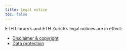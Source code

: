 ```yaml
---
title: Legal notice 
toc: false
--- 
```


ETH Library's and ETH Zurich's legal notices are in effect:  

- [Disclaimer & copyright](https://library.ethz.ch/en/footer/disclaimer-copyright.html)  
- [Data protection](https://ethz.ch/en/footer/data-protection.html)
